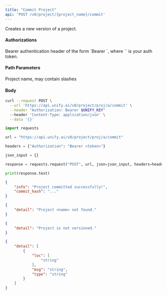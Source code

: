 ```yaml
---
title: "Commit Project"
api: 'POST /v0/project/{project_name}/commit'
---
```

Creates a new version of a project.

#### Authorizations

<ParamField header="Authorization" type="string" required="true">
  Bearer authentication header of the form `Bearer <token>`, where `<token>` is your auth token.
</ParamField>

#### Path Parameters

<ParamField query="project_name" type="string" required="true">
Project name, may contain slashes
</ParamField>

#### Body

<ParamField body="commit_message" type="string | null" >

</ParamField>

<RequestExample>

```bash cURL
curl --request POST \
  --url 'https://api.unify.ai/v0/project/proj/a/commit' \
  --header "Authorization: Bearer $UNIFY_KEY"
  --header 'Content-Type: application/json' \
  --data '{}'
```

```python Python
import requests

url = "https://api.unify.ai/v0/project/proj/a/commit"

headers = {"Authorization": "Bearer <token>"}

json_input = {}

response = requests.request("POST", url, json=json_input, headers=headers)

print(response.text)
```

</RequestExample>
<ResponseExample>

```json 200
{
    "info": "Project committed successfully!",
    "commit_hash": "..."
}
```

```json 404
{
    "detail": "Project <name> not found."
}
```

```json 400
{
    "detail": "Project is not versioned."
}
```

```json 422
{
    "detail": [
        {
            "loc": [
                "string"
            ],
            "msg": "string",
            "type": "string"
        }
    ]
}
```

</ResponseExample>
